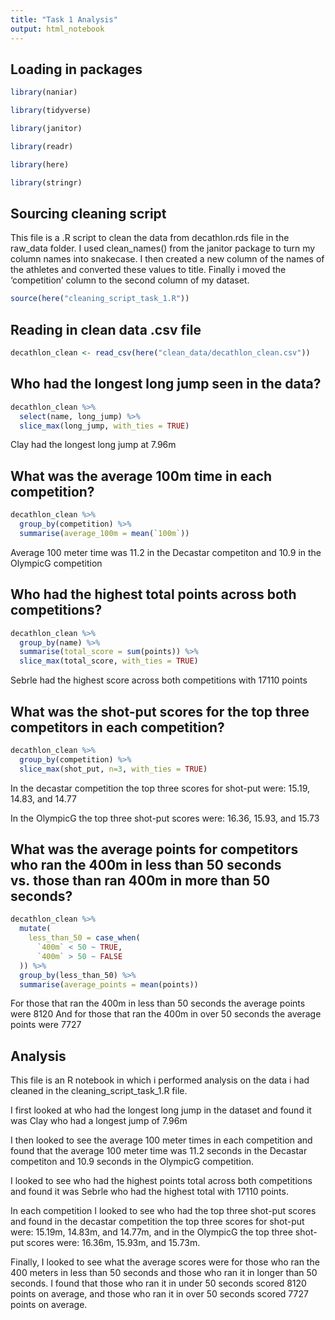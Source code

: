 ```yaml
---
title: "Task 1 Analysis"
output: html_notebook
---
```


## Loading in packages

```r
library(naniar)

library(tidyverse)

library(janitor)

library(readr)

library(here)

library(stringr)
```

## Sourcing cleaning script

This file is a .R script to clean the data from decathlon.rds file in the 
raw_data folder. I used clean_names() from the janitor package to turn my column 
names into snakecase. I then created a new column of the names of the athletes
and converted these values to title. Finally i moved the 'competition' column to 
the second column of my dataset.

```r
source(here("cleaning_script_task_1.R"))
```


## Reading in clean data .csv file
```r
decathlon_clean <- read_csv(here("clean_data/decathlon_clean.csv"))
```


## Who had the longest long jump seen in the data?

```r
decathlon_clean %>% 
  select(name, long_jump) %>% 
  slice_max(long_jump, with_ties = TRUE)
```
Clay had the longest long jump at 7.96m


## What was the average 100m time in each competition?

```r
decathlon_clean %>% 
  group_by(competition) %>% 
  summarise(average_100m = mean(`100m`))
```
Average 100 meter time was 11.2 in the Decastar competiton and 10.9 in the 
OlympicG competition


## Who had the highest total points across both competitions?

```r
decathlon_clean %>% 
  group_by(name) %>% 
  summarise(total_score = sum(points)) %>% 
  slice_max(total_score, with_ties = TRUE)
```
Sebrle had the highest score across both competitions with 17110 points


## What was the shot-put scores for the top three competitors in each competition?

```r
decathlon_clean %>% 
  group_by(competition) %>% 
  slice_max(shot_put, n=3, with_ties = TRUE)
```

In the decastar competition the top three scores for shot-put were: 15.19, 
14.83, and 14.77

In the OlympicG the top three shot-put scores were: 16.36, 15.93, and 15.73


## What was the average points for competitors who ran the 400m in less than 50 seconds vs. those than ran 400m in more than 50 seconds?

```r
decathlon_clean %>% 
  mutate(
    less_than_50 = case_when(
      `400m` < 50 ~ TRUE,
      `400m` > 50 ~ FALSE
  )) %>% 
  group_by(less_than_50) %>% 
  summarise(average_points = mean(points))
```

For those that ran the 400m in less than 50 seconds the average points were 8120
And for those that ran the 400m in over 50 seconds the average points were 7727


## Analysis

This file is an R notebook in which i performed analysis on the data i had 
cleaned in the cleaning_script_task_1.R file.

I first looked at who had the longest long jump in the dataset and found it was
Clay who had a longest jump of 7.96m

I then looked to see the average 100 meter times in each competition and found 
that the average 100 meter time was 11.2 seconds in the Decastar competiton and 
10.9 seconds in the OlympicG competition.

I looked to see who had the highest points total across both competitions and 
found it was Sebrle who had the highest total with 17110 points.

In each competition I looked to see who had the top three shot-put scores and
found in the decastar competition the top three scores for shot-put were: 15.19m, 
14.83m, and 14.77m, and in the OlympicG the top three shot-put scores were: 
16.36m, 15.93m, and 15.73m.

Finally, I looked to see what the average scores were for those who ran the 400
meters in less than 50 seconds and those who ran it in longer than 50 seconds.
I found that those who ran it in under 50 seconds scored 8120 points on average,
and those who ran it in over 50 seconds scored 7727 points on average.


